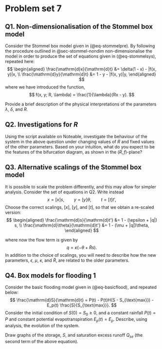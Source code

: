 # Problem set 7 {#sec-ps7}

<!-- :::{.callout-tip} -->
<!-- ## Note -->
<!-- This material has not yet been finalised and is still under construction. Once it is covered in lectures, this banner will be replaced. -->
<!-- ::: -->

<!-- ## Q1. Non-dimensionalisation of the ocean model {.unnumbered} -->
<!---->
<!-- Take the ocean model from (@eq-ocean-final-dimensional). Re-scale the salinity and time via -->
<!-- $$ -->
<!-- \Delta S = [\Delta S]x \quad \text{and} \quad -->
<!-- t = [t]t'. -->
<!-- $$  -->
<!-- By choosing appropriate scales, show that the equation can be reduced to the form  -->
<!-- $$ -->
<!-- \dot{x} = \lambda - |1 - x|x -->
<!-- $$ {#eq-ps6-xeqn} -->
<!-- for the parameter $\lambda$ which you should define. Note that the above quantity $\dot{x}$ refers to differentiation in $t'$. -->
<!---->
<!-- Provide an intuitive interpretation of the parameter $\lambda$.  -->
<!---->
<!-- ## Q2. Steady states of the reduced model  {.unnumbered} -->
<!---->
<!-- Consider now the reduced model (@eq-ps6-xeqn) and solve for the steady-state solutions (or equilibrium solutions). Assume that $\lambda > 0$ and consider the two cases of $1 - x \geq 0$ and $1 - x < 0$. Show that there are up to three steady states given by  -->
<!---->
<!-- \begin{align} -->
<!-- x_1^* &= \frac{1}{2}(1 + \sqrt{1 + 4 \lambda}), \\ -->
<!-- x_{2,3}^* &= \frac{1}{2}(1 \pm \sqrt{1 - 4\lambda}), -->
<!-- \end{align} -->
<!---->
<!-- and derive conditions for each point to exist.  -->
<!---->
<!-- Next, set $x = x^* + y$ where $x^*$ is one of the three possible steady-state solutions. Show that the perturbation is governed by  -->
<!-- $$ -->
<!-- \dot{y} = \pm (2x^* - 1)y, \qquad x^* \lessgtr 1. -->
<!-- $$  -->
<!-- Conclude that $x_1^*$ is stable, $x_2^*$ is unstable, and $x_3^*$ is stable.  -->
<!---->
<!-- ## Q3. Bifurcation diagram for the reduced ocean model {.unnumbered} -->
<!---->
<!-- Based on your work in Q2, plot a bifurcation diagram in the $(\lambda, x^*)$-plane. Use solid and dashed curves to indicate stability.  -->
<!---->
<!-- Does the bifurcation diagram indicate the possibility of tipping points and hysteresis? By considering the interpretation of $\lambda$ and $x^*$, discuss the physical consequences of such behaviour as it relates to the Ocean model. -->
<!---->
<!-- How does this bifurcation diagram compare to the typical bifurcation diagrams studied in the Energy Balance module, such as the one studied in @sec-latitude4 ?  -->

## Q1. Non-dimensionalisation of the Stommel box model {.unnumbered}

Consider the Stommel box model given in (@eq-stommelpre). By following the procedure outlined in @sec-stommel-nondim non-dimensionalise the model in order to produce the set of equations given in (@eq-stommelsys), repeated here: 
$$
\begin{aligned}
\frac{\mathrm{d}x}{\mathrm{d}t} &= \delta(1 - x) - |f(x, y)|x, \\
\frac{\mathrm{d}y}{\mathrm{d}t} &= 1 - y - |f(x, y)|y, 
\end{aligned}
$$
where we have introduced the function,
$$
f(x, y; R, \lambda) = \frac{1}{\lambda}(Rx - y).
$$ 


Provide a brief description of the physical interpretations of the parameters $\lambda$, $\delta$, and $R$.  

## Q2. Investigations for $R$ {.unnumbered}

Using the script available on Noteable, investigate the behaviour of the system in the above question under changing values of $R$ and fixed values of the other parameters. Based on your intuition, what do you expect to be the features of the bifurcation diagram, as shown in the $(R, f)$-plane? 


## Q3. Alternative scalings of the Stommel box model {.unnumbered}

It is possible to scale the problem differently, and this may allow for simpler analysis. Consider the set of equations in Q2. Write instead
$$
x = [x] s, \qquad y = [y] \theta, \qquad t = [t] t',
$$ 
Choose the correct scalings, $[x]$, $[y]$, and $[t]$, so that we obtain a re-scaled version: 
$$
\begin{aligned}
\frac{\mathrm{d}s}{\mathrm{d}t'} &= 1 - (\epsilon + |q|) s, \\
\frac{\mathrm{d}\theta}{\mathrm{d}t'} &= 1 - (\mu + |q|)\theta,
\end{aligned}
$$

where now the flow term is given by 
$$
q = \kappa(-\theta + \tilde{R}s).
$$ 
In addition to the choice of scalings, you will need to describe how the new parameters, $\epsilon$, $\mu$, $\kappa$, and $\tilde{R}$, are related to the older parameters.

## Q4. Box models for flooding 1 {.unnumbered}

Consider the basic flooding model given in (@eq-basicflood), and repeated below:
$$
\frac{\mathrm{d}S}{\mathrm{d}t} = P(t) - P(t)H(S - S_{\text{max}}) - E_p(t) \frac{S}{S_{\text{max}}}.
$$ 
Consider the initial condition of $S(0) = S_0 \geq 0$, and a constant rainfall $P(t) = P$ and constant potential evapotranspiration $E_p(t) = E_p$. Describe, using analysis, the evolution of the system. 

Draw graphs of the storage, $S$, and saturation excess runoff $Q_{se}$ (the second term of the above equation). 

<!-- ## Q5. Box models for flooding 2 {.unnumbered} -->
<!---->
<!-- :::{.callout-note} -->
<!---->
<!-- To add following lectures in Week 11 -->
<!-- ::: -->
